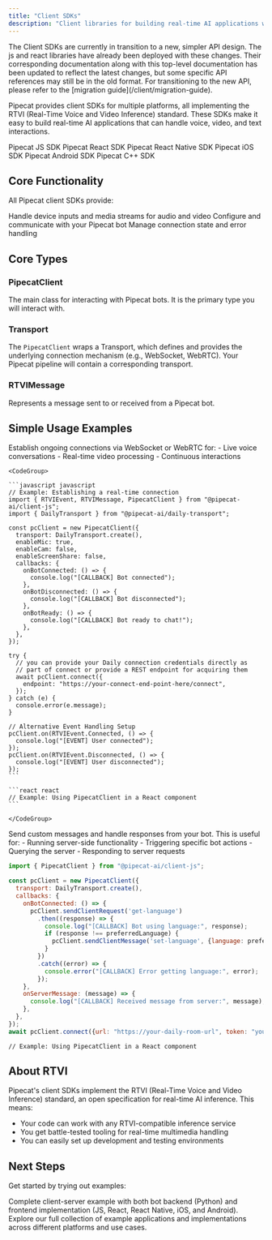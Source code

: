 ```yaml
---
title: "Client SDKs"
description: "Client libraries for building real-time AI applications with Pipecat"
---
```


<Warning>
  The Client SDKs are currently in transition to a new, simpler API design. The js and react libraries have already been deployed with these changes. Their corresponding documentation along with this top-level documentation has been updated to reflect the latest changes, but some specific API references may still be in the old format. For transitioning to the new API, please refer to the [migration guide](/client/migration-guide).
</Warning>

Pipecat provides client SDKs for multiple platforms, all implementing the RTVI (Real-Time Voice and Video Inference) standard. These SDKs make it easy to build real-time AI applications that can handle voice, video, and text interactions.

<CardGroup cols={3}>
  <Card
    title="Javascript"
    icon="JS"
    color="#f7e014"
    href="/client/js/introduction"
  >
    Pipecat JS SDK
  </Card>
  <Card
    title="React"
    icon="react"
    color="#56c4db"
    href="/client/react/introduction"
  >
    Pipecat React SDK
  </Card>
  <Card
    title="React Native"
    icon="react"
    color="#56c4db"
    href="/client/react-native/introduction"
  >
    Pipecat React Native SDK
  </Card>
  <Card
    title="Swift"
    icon="swift"
    color="#F05138"
    vertical="true"
    href="/client/ios/introduction"
  >
    Pipecat iOS SDK
  </Card>
  <Card
    title="Kotlin"
    icon="android"
    color="#78C257"
    href="/client/android/introduction"
  >
    Pipecat Android SDK
  </Card>
  <Card title="C++" icon="C" color="#679cd3" href="/client/c++/introduction">
    Pipecat C++ SDK
  </Card>
</CardGroup>

## Core Functionality

All Pipecat client SDKs provide:

<CardGroup cols={2}>
  <Card title="Media Management" icon="video">
    Handle device inputs and media streams for audio and video
  </Card>
  <Card title="Bot Integration" icon="robot">
    Configure and communicate with your Pipecat bot
  </Card>
  <Card title="Session Management" icon="arrows-rotate">
    Manage connection state and error handling
  </Card>
</CardGroup>

## Core Types

### PipecatClient
The main class for interacting with Pipecat bots. It is the primary type you will interact with.

### Transport
The `PipecatClient` wraps a Transport, which defines and provides the underlying connection mechanism (e.g., WebSocket, WebRTC). Your Pipecat pipeline will contain a corresponding transport.

### RTVIMessage
Represents a message sent to or received from a Pipecat bot.

## Simple Usage Examples

<Tabs>
  <Tab title="Connecting to a Bot">
    Establish ongoing connections via WebSocket or WebRTC for:
    - Live voice conversations
    - Real-time video processing
    - Continuous interactions
    
    <CodeGroup>

    ```javascript javascript
    // Example: Establishing a real-time connection
    import { RTVIEvent, RTVIMessage, PipecatClient } from "@pipecat-ai/client-js";
    import { DailyTransport } from "@pipecat-ai/daily-transport";

    const pcClient = new PipecatClient({
      transport: DailyTransport.create(),
      enableMic: true,
      enableCam: false,
      enableScreenShare: false,
      callbacks: {
        onBotConnected: () => {
          console.log("[CALLBACK] Bot connected");
        },
        onBotDisconnected: () => {
          console.log("[CALLBACK] Bot disconnected");
        },
        onBotReady: () => {
          console.log("[CALLBACK] Bot ready to chat!");
        },
      },
    });

    try {
      // you can provide your Daily connection credentials directly as
      // part of connect or provide a REST endpoint for acquiring them
      await pcClient.connect({
        endpoint: "https://your-connect-end-point-here/connect",
      });
    } catch (e) {
      console.error(e.message);
    }

    // Alternative Event Handling Setup
    pcClient.on(RTVIEvent.Connected, () => {
      console.log("[EVENT] User connected");
    });
    pcClient.on(RTVIEvent.Disconnected, () => {
      console.log("[EVENT] User disconnected");
    });
    ```

    ```react react
    // Example: Using PipecatClient in a React component
    ```

    </CodeGroup>

</Tab>
<Tab title="Custom Messaging">
  Send custom messages and handle responses from your bot. This is useful for:
  - Running server-side functionality
  - Triggering specific bot actions
  - Querying the server
  - Responding to server requests

  <CodeGroup>

  ```javascript javascript
  import { PipecatClient } from "@pipecat-ai/client-js";

  const pcClient = new PipecatClient({
    transport: DailyTransport.create(),
    callbacks: {
      onBotConnected: () => {
        pcClient.sendClientRequest('get-language')
          .then((response) => {
            console.log("[CALLBACK] Bot using language:", response);
            if (response !== preferredLanguage) {
              pcClient.sendClientMessage('set-language', {language: preferredLanguage});
            }
          })
          .catch((error) => {
            console.error("[CALLBACK] Error getting language:", error);
          });
      },
      onServerMessage: (message) => {
        console.log("[CALLBACK] Received message from server:", message);
      },
    },
  });
  await pcClient.connect({url: "https://your-daily-room-url", token: "your-daily-token"});
  ```

  ```react react
  // Example: Using PipecatClient in a React component
  ```

  </CodeGroup>

</Tab>
</Tabs>

## About RTVI

Pipecat's client SDKs implement the RTVI (Real-Time Voice and Video Inference) standard, an open specification for real-time AI inference. This means:

- Your code can work with any RTVI-compatible inference service
- You get battle-tested tooling for real-time multimedia handling
- You can easily set up development and testing environments

## Next Steps

Get started by trying out examples:

<CardGroup cols={2}>
  <Card
    title="Simple Chatbot Example"
    icon="robot"
    href="https://github.com/pipecat-ai/pipecat/tree/main/examples/simple-chatbot"
  >
    Complete client-server example with both bot backend (Python) and frontend
    implementation (JS, React, React Native, iOS, and Android).
  </Card>
  <Card
    title="More Examples"
    icon="code"
    href="https://github.com/pipecat-ai/pipecat/tree/main/examples"
  >
    Explore our full collection of example applications and implementations
    across different platforms and use cases.
  </Card>
</CardGroup>
